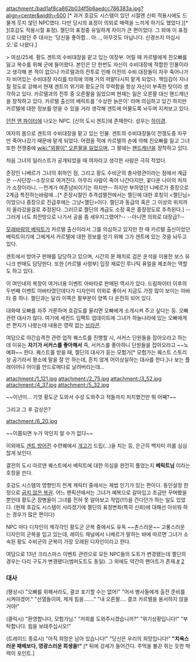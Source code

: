 attachment:/bad1af8ca862b034f5b6aedcc786383a.jpg?align=center&width=600
[* 과거 호감도 시스템이 있던 시절엔 신뢰 적용시에도 드물게 웃지 않던 NPC였다. 다만 당시의 표정이 의외로 매력을 느끼게 하기도 했었다.][* [attachment:/575399148619521_1.jpg](호감도 적용시절 표정). 젤딘의 표정중 유일하게 차이가 큰 편이었다. 그 외에 이 표정으로 나왔던 주 대사는 '당신을 좋아합... 아..., 아무것도 아닙니다. 신경쓰지 마십시오.'로 나왔다.]

> 여성/25세. 황도 겐트의 수비대장을 맡고 있는 여장부. 어릴 때 카르텔에게 친오빠를 잃고 복수를 위해 군에 들어왔다. 본인은 단 한번도 자신이 수비대장에 적합한 인물이라고 생각해 본 적이 없으나 카르텔과의 전투로 인해 이전의 수비 대장들이 자꾸 죽어나가자 비어있는 수비대장 자리를 타의에 의해 거의 떠맡다시피 맡게 되었다. 책임감이 지나칠 정도로 강해서 현재 겐트의 위기와 황도군의 무력함을 항상 자신이 부족한 탓이라 생각하고 있다. 카르텔과의 전투 중 오른팔을 잃었으며 현재는 잃은 오른팔 대신 핸드캐넌을 장착하고 있다. 카르텔 출신의 베릭트를 '수상한 늙은이' 라며 의심하고 있긴 하지만 카르텔에 대한 정보를 얻을 수 있을 거라 생각해 겐트에 머물도록 놔두며 지켜보고 있다.

[[던전 앤 파이터]]에 나오는 NPC. [신의 도시 겐트]에 존재한다. 성우는 [[하미경]].
 
여자의 몸으로 겐트의 수비대장을 맡고 있는 인물. 겐트의 수비대장들이 전쟁도중 자꾸만 죽어나갔기 때문에 맡게 되었다. 어렸을 적에 카르텔의 손에 의해 친오빠를 잃고 그녀 또한 전쟁중에 [[wiki:"외팔이" 오른팔을 잃었으며]], 그 팔에는 [[핸드캐넌]]을 장착하고 있다.

처음 그녀의 일러스트가 공개되었을 때 여자라고 생각한 사람은 극히 적었다.

준장인 니베르가 그녀의 휘하인 점, 그리고 황도 수비군의 총사령관이라는 점에서 계급은 --사단장--소장으로 여겨진다. 아무리 사람이 죽어 나간다지만, 꽃다운 나이의 처자가 소장이라니. --천계가 여존남비이기는 하지만--
하지만 부하였던 니베르가 중장으로 2계급 특진하는바람에...[* 준장시절인 추격섬멸전에서는 젤딘에 대한 호칭이 <젤딘님>이었으나 중장으로 진급후에는 그냥<젤딘>이다. 젤딘과 동급의 혹은 그 이상의 위치까지 올라갔을걸로 추정된다. 그러므로 젤딘의 계급도 소장 혹은 중장정도로 추측된다.] --그러게 너도 최전방으로 나가서 공을 좀 세우지그랬어?-- --아니면 의외로 대장급?--

[[모래바람의 베릭트]]가 카르텔 출신이라서 그를 의심하고 있지만 한 때 카르텔 출신이었던 베릭트이기에 그에게서 카르텔에 대한 정보를 얻기 위해 그가 겐트에 있는 것을 놔두고 있다.

겐트에서 방어구 판매를 담당하고 있으며, 시간의 문 패치로 검은 운석을 이용한 보스 유니크 판매도 담당한다. 또한 [카르텔 사령부] 입장 재료인 루나틱 퓨얼을 제조하는 역할도 하고 있다.

이 여인네의 복장이 여거너용 이벤트 아바타로 판매된 역사가 있다. 드림파이터 이후의 두번째 이벤트 아바타였던데다가 디자인이 의외로 좋아서 지금도 가장 많이 보이는 아바타 중 하나. 젤딘과는 달리 이쪽은 팔부분이 양쪽 다 온전히 되어 있다.

대화때 오빠를 자주 거론하며 호감도를 올리면 오빠에게 소개시켜 주고 싶다는 둥. 오빠 관련 대사가 많다. 여기에 세컨드 임팩트 업데이트에 그녀가 하늘나라에 있는 오빠에게 쓴 편지가 나왔는데 내용은 영락 없는 [[브라콘]].

여담으로 야간습격전 관련 업적 퀘스트를 진행할 시, 서커스 단원들을 잡아오라고 하는데 이유는 '''자기가 서커스를 좋아해서''' 즉, 서커스를 좋아하니 단원들을 잡아오라고 ~~노예화~~ 한다. 
퀘스트를 받을 때, 젤딘의 대사가 듣는 모험가[* 모험가는 퀘스트 스토리상 공기라서 평소에 말을 잘 안 하는데, 흔치 않게 어이상실하는 대사를 한다.]나 보는 플레이어나 어이를 안드로메다로 날려버리는데...

attachment:/1_121.jpg
attachment:/2_75.jpg
attachment:/3_52.jpg
attachment:/4_37.jpg
attachment:/5_32.jpg

~~이년이... 기껏 황도군 도와서 수성 도와주고 적들까지 처치했건만 뭐 어째?~~

그리고 그 후 감상은?

attachment:/6_20.jpg

~~이쯤되면 누가 악인지 알 수가 없다~~

이외에도 [[겐트 방어전]] 수련퀘에서 [[개고기]] 드립(...)을 치는 등, 은근히 백치미 끼를 심심찮게 보인다.

결전의 도시 아르덴 퀘스트에서 베릭트에 대한 의심을 완전히 풀었는지 '''베릭트님''' 이라는 호칭을 쓴다.

호감도 시스템의 영향인지 천계 캐릭터 중에서는 제법 인기가 있는 편이다. 동인설정 한정으로 [[긁지 않은 복권]]. 어느 팬픽션에서는 그녀가 예복으로 갈아입고 조금만 꾸며봤을 뿐인데 황도군 장병들이 그녀를 전혀 못 알아보고 작업(!!!)을 건다던가 하는 일도 있었다. 
(현재 호감도 시스템이 사라졌기에 젤딘의 표정변화(특히 신뢰)에 대해선 아쉬워 하는 경우가 많은 편이다)

NPC 마다 디자인이 제각각인 황도군 군복 중에서도 유독 ~~촌스러운~~ 고풍스러운 디자인의 군복을 입고 있는데, 레이드 채널에서 니베르가 말하는 바에 따르면 그녀가 소속된 황도 수비군의 군복이 가장 오래된 디자인이라고 한다.

여담으로 13년 크리스마스 이벤트 관련으로 모든 NPC들의 도트가 변경됐는데 젤딘의 경우는 다리 구도가 변경됐다(썸머도트도 동일). 그 외에도 약간의 팬아트가 존재.[http://bbs1.ruliweb.daum.net/gaia/do/ruliweb/family/1515/read?articleId=6879522&objCate1=52&bbsId=G001&itemId=2230&pageIndex=1 #]
[attachment:/ScreenShot2013_1219_200105127.jpg]

=== 대사 ===

(평상시)
"오빠를 위해서라도, 결코 포기할 수는 없어!"
"어서 병사들에게 출전 준비를 시켜야겠어."
"선열들이여, 제게 힘을……."
"내 오른팔.... 결코 카르텔을 용서하지 않을 거야!"

(클릭시)
"환영합니다, 모험가님."
"저희를 도와주시겠습니까?"
"위기상황입니다!"
"부탁합니다. 힘을 보태주십시오!"

(트레이드 종료시)
"아직 희망은 남아 있습니다!"
"당신은 우리의 희망입니다!"
'''"치욕스러운 패배보다, 영광스러운 희생을!"''' [* 뒤에 강세가 들어간다. 주먹을 불끈 쥐는 듯한 박력이 포인트.]
